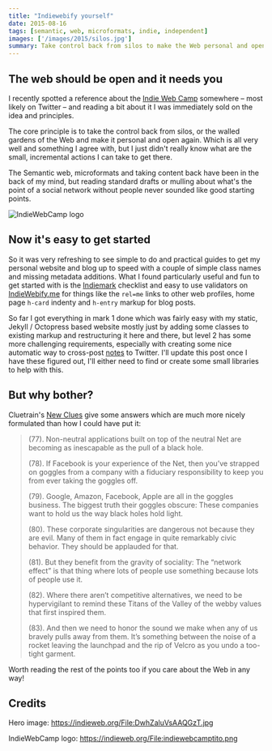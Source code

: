 ```yaml
---
title: "Indiewebify yourself"
date: 2015-08-16
tags: [semantic, web, microformats, indie, independent]
images: ['/images/2015/silos.jpg']
summary: Take control back from silos to make the Web personal and open again
---
```


## The web should be open and it needs you

I recently spotted a reference about the [Indie Web Camp][1] somewhere – most likely on Twitter – and reading a bit about it I was immediately sold on the idea and principles.

The core principle is to take the control back from silos, or the walled gardens of the Web and make it personal and open again. Which is all very well and something I agree with, but I just didn't really know what are the small, incremental actions I can take to get there.

The Semantic web, microformats and taking content back have been in the back of my mind, but reading standard drafts or mulling about what's the point of a social network without people never sounded like good starting points.

![IndieWebCamp logo](/images/2015/indiewebcamplogo.png)

## Now it's easy to get started

So it was very refreshing to see simple to do and practical guides to get my personal website and blog up to speed with a couple of simple class names and missing metadata additions. What I found particularly useful and fun to get started with is the [Indiemark][2] checklist and easy to use validators on [IndieWebify.me][3] for things like the `rel=me` links to other web profiles, home page `h-card` indenty and `h-entry` markup for blog posts.

So far I got everything in mark 1 done which was fairly easy with my static, Jekyll / Octopress based website mostly just by adding some classes to existing markup and restructuring it here and there, but level 2 has some more challenging requirements, especially with creating some nice automatic way to cross-post [notes][5] to Twitter. I'll update this post once I have these figured out, I'll either need to find or create some small libraries to help with this.

## But why bother?

Cluetrain's [New Clues][4] give some answers which are much more nicely formulated than how I could have put it:

> (77). Non-neutral applications built on top of the neutral Net are becoming as inescapable as the pull of a black hole.
>
> (78). If Facebook is your experience of the Net, then you’ve strapped on goggles from a company with a fiduciary responsibility to keep you from ever taking the goggles off.
>
> (79). Google, Amazon, Facebook, Apple are all in the goggles business. The biggest truth their goggles obscure: These companies want to hold us the way black holes hold light.
>
> (80). These corporate singularities are dangerous not because they are evil. Many of them in fact engage in quite remarkably civic behavior. They should be applauded for that.
>
> (81). But they benefit from the gravity of sociality: The “network effect” is that thing where lots of people use something because lots of people use it.
>
> (82). Where there aren’t competitive alternatives, we need to be hypervigilant to remind these Titans of the Valley of the webby values that first inspired them.
>
> (83). And then we need to honor the sound we make when any of us bravely pulls away from them. It’s something between the noise of a rocket leaving the launchpad and the rip of Velcro as you undo a too-tight garment.

Worth reading the rest of the points too if you care about the Web in any way!

## Credits

Hero image: https://indieweb.org/File:DwhZaluVsAAQGzT.jpg

IndieWebCamp logo: https://indieweb.org/File:indiewebcamptito.png

[1]: https://indieweb.org/
[2]: https://indieweb.org/IndieMark
[3]: https://indiewebify.me/
[4]: https://cluetrain.com/newclues/
[5]: https://indieweb.org/note
